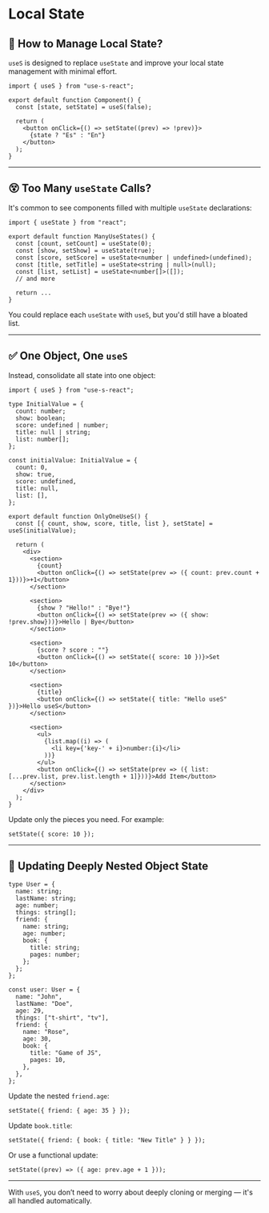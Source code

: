 # Local State

## 🧩 How to Manage Local State?

`useS` is designed to replace `useState` and improve your local state management with minimal effort.

```tsx showLineNumbers filename="Component.tsx" copy /useS/
import { useS } from "use-s-react";

export default function Component() {
  const [state, setState] = useS(false);

  return (
    <button onClick={() => setState((prev) => !prev)}>
      {state ? "Es" : "En"}
    </button>
  );
}
```

---

## 😵 Too Many `useState` Calls?

It's common to see components filled with multiple `useState` declarations:

```tsx showLineNumbers filename="ManyUseStates.tsx" copy {4-8}
import { useState } from "react";

export default function ManyUseStates() {
  const [count, setCount] = useState(0);
  const [show, setShow] = useState(true);
  const [score, setScore] = useState<number | undefined>(undefined);
  const [title, setTitle] = useState<string | null>(null);
  const [list, setList] = useState<number[]>([]);
  // and more

  return ...
}
```

You could replace each `useState` with `useS`, but you'd still have a bloated list.

---

## ✅ One Object, One `useS`

Instead, consolidate all state into one object:

```tsx showLineNumbers filename="OnlyOneUseS.tsx" copy {20}
import { useS } from "use-s-react";

type InitialValue = {
  count: number;
  show: boolean;
  score: undefined | number;
  title: null | string;
  list: number[];
};

const initialValue: InitialValue = {
  count: 0,
  show: true,
  score: undefined,
  title: null,
  list: [],
};

export default function OnlyOneUseS() {
  const [{ count, show, score, title, list }, setState] = useS(initialValue);

  return (
    <div>
      <section>
        {count}
        <button onClick={() => setState(prev => ({ count: prev.count + 1}))}>+1</button>
      </section>

      <section>
        {show ? "Hello!" : "Bye!"}
        <button onClick={() => setState(prev => ({ show: !prev.show}))}>Hello | Bye</button>
      </section>

      <section>
        {score ? score : ""}
        <button onClick={() => setState({ score: 10 })}>Set 10</button>
      </section>

      <section>
        {title}
        <button onClick={() => setState({ title: "Hello useS" })}>Hello useS</button>
      </section>

      <section>
        <ul>
          {list.map((i) => (
            <li key={'key-' + i}>number:{i}</li>
          ))}
        </ul>
        <button onClick={() => setState(prev => ({ list: [...prev.list, prev.list.length + 1]}))}>Add Item</button>
      </section>
    </div>
  );
}
```

Update only the pieces you need. For example:

```tsx
setState({ score: 10 });
```

---

## 🧬 Updating Deeply Nested Object State

```tsx copy
type User = {
  name: string;
  lastName: string;
  age: number;
  things: string[];
  friend: {
    name: string;
    age: number;
    book: {
      title: string;
      pages: number;
    };
  };
};

const user: User = {
  name: "John",
  lastName: "Doe",
  age: 29,
  things: ["t-shirt", "tv"],
  friend: {
    name: "Rose",
    age: 30,
    book: {
      title: "Game of JS",
      pages: 10,
    },
  },
};
```

Update the nested `friend.age`:

```tsx copy /age/
setState({ friend: { age: 35 } });
```

Update `book.title`:

```tsx copy /title/
setState({ friend: { book: { title: "New Title" } } });
```

Or use a functional update:

```tsx copy /prev/
setState((prev) => ({ age: prev.age + 1 }));
```

---

With `useS`, you don’t need to worry about deeply cloning or merging — it's all handled automatically.
